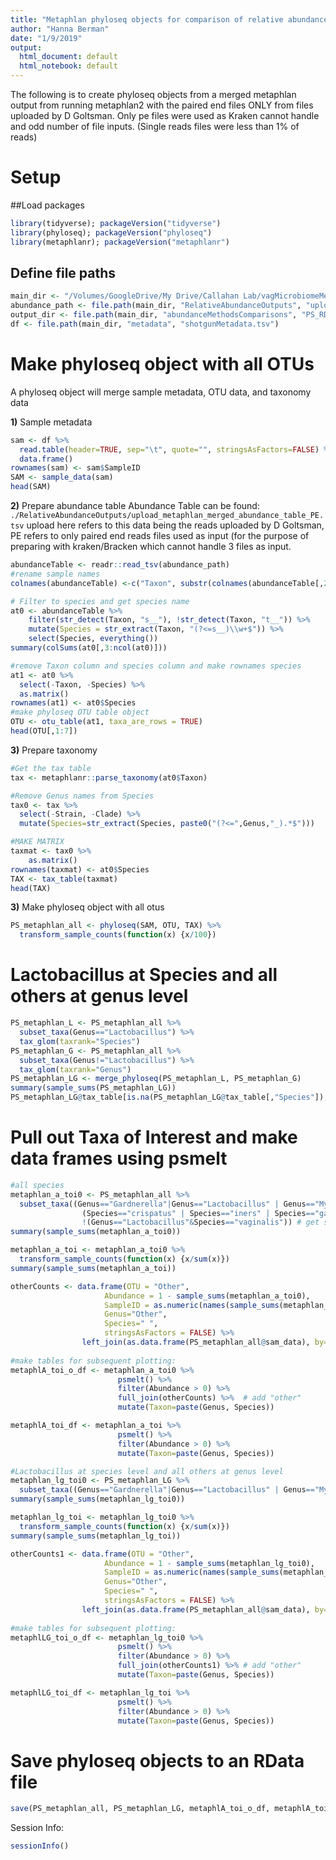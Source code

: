 ```yaml
---
title: "Metaphlan phyloseq objects for comparison of relative abundance methods"
author: "Hanna Berman"
date: "1/9/2019"
output:
  html_document: default
  html_notebook: default
---
```


The following is to create phyloseq objects from a merged metaphlan output from running metaphlan2 with the paired end files ONLY from files uploaded by D Goltsman. Only pe files were used as Kraken cannot handle and odd number of file inputs. (Single reads files were less than 1% of reads) 

# Setup

##Load packages
```r
library(tidyverse); packageVersion("tidyverse")
library(phyloseq); packageVersion("phyloseq")
library(metaphlanr); packageVersion("metaphlanr")
```

## Define file paths
```r
main_dir <- "/Volumes/GoogleDrive/My Drive/Callahan Lab/vagMicrobiomeMetagenome/"
abundance_path <- file.path(main_dir, "RelativeAbundanceOutputs", "upload_metaphlan_merged_abundance_table_PE.tsv")
output_dir <- file.path(main_dir, "abundanceMethodsComparisons", "PS_RData")
df <- file.path(main_dir, "metadata", "shotgunMetadata.tsv")
```

# Make phyloseq object with all OTUs
A phyloseq object will merge sample metadata, OTU data, and taxonomy data 

**1)** Sample metadata
```r
sam <- df %>%
  read.table(header=TRUE, sep="\t", quote="", stringsAsFactors=FALSE) %>%
  data.frame()
rownames(sam) <- sam$SampleID
SAM <- sample_data(sam)
head(SAM)
```

**2)** Prepare abundance table
Abundance Table can be found: `./RelativeAbundanceOutputs/upload_metaphlan_merged_abundance_table_PE.tsv`  upload here refers to this data being the reads uploaded by D Goltsman, PE refers to only paired end reads files used as input (for the purpose of preparing with kraken/Bracken which cannot handle 3 files as input.
```r
abundanceTable <- readr::read_tsv(abundance_path)
#rename sample names
colnames(abundanceTable) <-c("Taxon", substr(colnames(abundanceTable[,2:ncol(abundanceTable)]), 1, 10))

# Filter to species and get species name
at0 <- abundanceTable %>%
    filter(str_detect(Taxon, "s__"), !str_detect(Taxon, "t__")) %>%
    mutate(Species = str_extract(Taxon, "(?<=s__)\\w+$")) %>%
    select(Species, everything())
summary(colSums(at0[,3:ncol(at0)]))

#remove Taxon column and species column and make rownames species
at1 <- at0 %>%
  select(-Taxon, -Species) %>%
  as.matrix()
rownames(at1) <- at0$Species
#make phyloseq OTU table object
OTU <- otu_table(at1, taxa_are_rows = TRUE)
head(OTU[,1:7])
```

**3)** Prepare taxonomy
```r
#Get the tax table
tax <- metaphlanr::parse_taxonomy(at0$Taxon)

#Remove Genus names from Species 
tax0 <- tax %>%
  select(-Strain, -Clade) %>%
  mutate(Species=str_extract(Species, paste0("(?<=",Genus,"_).*$"))) 

#MAKE MATRIX
taxmat <- tax0 %>%
    as.matrix()
rownames(taxmat) <- at0$Species
TAX <- tax_table(taxmat)
head(TAX)
```

**3)** Make phyloseq object with all otus
```r
PS_metaphlan_all <- phyloseq(SAM, OTU, TAX) %>%
  transform_sample_counts(function(x) {x/100})
```

# Lactobacillus at Species and all others at genus level
```r
PS_metaphlan_L <- PS_metaphlan_all %>%
  subset_taxa(Genus=="Lactobacillus") %>%
  tax_glom(taxrank="Species")
PS_metaphlan_G <- PS_metaphlan_all %>%
  subset_taxa(Genus!="Lactobacillus") %>%
  tax_glom(taxrank="Genus")  
PS_metaphlan_LG <- merge_phyloseq(PS_metaphlan_L, PS_metaphlan_G)
summary(sample_sums(PS_metaphlan_LG))
PS_metaphlan_LG@tax_table[is.na(PS_metaphlan_LG@tax_table[,"Species"]),"Species"] <- " " #change those NAs to a space (" ")
```

# Pull out Taxa of Interest and make data frames using psmelt
```r
#all species
metaphlan_a_toi0 <- PS_metaphlan_all %>%
  subset_taxa((Genus=="Gardnerella"|Genus=="Lactobacillus" | Genus=="Mycoplasma" | Genus=="Atopobium" | Genus=="Prevotella") & 
                (Species=="crispatus" | Species=="iners" | Species=="gasseri" | Species=="jensenii" | Species=="vaginalis" | Species=="hominis" | Species == "bivia" | Species=="vaginae") & 
                !(Genus=="Lactobacillus"&Species=="vaginalis")) # get samples of interest
summary(sample_sums(metaphlan_a_toi0))

metaphlan_a_toi <- metaphlan_a_toi0 %>%
  transform_sample_counts(function(x) {x/sum(x)})
summary(sample_sums(metaphlan_a_toi))

otherCounts <- data.frame(OTU = "Other",
                     Abundance = 1 - sample_sums(metaphlan_a_toi0),
                     SampleID = as.numeric(names(sample_sums(metaphlan_a_toi0))),
                     Genus="Other",
                     Species=" ",
                     stringsAsFactors = FALSE) %>%
                left_join(as.data.frame(PS_metaphlan_all@sam_data), by="SampleID")
  
#make tables for subsequent plotting:
metaphlA_toi_o_df <- metaphlan_a_toi0 %>%
                        psmelt() %>%
                        filter(Abundance > 0) %>%
                        full_join(otherCounts) %>%  # add "other"
                        mutate(Taxon=paste(Genus, Species))

metaphlA_toi_df <- metaphlan_a_toi %>%
                        psmelt() %>%
                        filter(Abundance > 0) %>%
                        mutate(Taxon=paste(Genus, Species))

#Lactobacillus at species level and all others at genus level
metaphlan_lg_toi0 <- PS_metaphlan_LG %>%
  subset_taxa((Genus=="Gardnerella"|Genus=="Lactobacillus" | Genus=="Mycoplasma" | Genus=="Atopobium" | Genus=="Prevotella") & (Species=="crispatus" | Species=="iners" | Species=="gasseri" | Species=="jensenii" | Species==" ")) #get samples of interest
summary(sample_sums(metaphlan_lg_toi0))

metaphlan_lg_toi <- metaphlan_lg_toi0 %>%
  transform_sample_counts(function(x) {x/sum(x)})
summary(sample_sums(metaphlan_lg_toi))

otherCounts1 <- data.frame(OTU = "Other",
                     Abundance = 1 - sample_sums(metaphlan_lg_toi0),
                     SampleID = as.numeric(names(sample_sums(metaphlan_lg_toi0))),
                     Genus="Other",
                     Species=" ",
                     stringsAsFactors = FALSE) %>%
                left_join(as.data.frame(PS_metaphlan_all@sam_data), by="SampleID")
  
#make tables for subsequent plotting:
metaphlLG_toi_o_df <- metaphlan_lg_toi0 %>%
                        psmelt() %>%
                        filter(Abundance > 0) %>%
                        full_join(otherCounts1) %>% # add "other" 
                        mutate(Taxon=paste(Genus, Species))

metaphlLG_toi_df <- metaphlan_lg_toi %>%
                        psmelt() %>%
                        filter(Abundance > 0) %>%
                        mutate(Taxon=paste(Genus, Species))

```

# Save phyloseq objects to an RData file
```r
save(PS_metaphlan_all, PS_metaphlan_LG, metaphlA_toi_o_df, metaphlA_toi_df, metaphlLG_toi_o_df, metaphlLG_toi_df, file = file.path(output_dir, "metaphlan_PS.RData"))
```

Session Info:
```r
sessionInfo()
```
